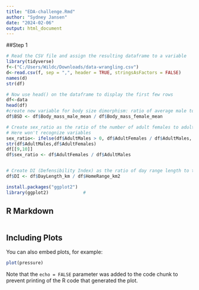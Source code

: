 ```yaml
---
title: "EDA-challenge.Rmd"
author: "Sydney Jansen"
date: "2024-02-06"
output: html_document
---
```

##Step 1
```r
# Read the CSV file and assign the resulting dataframe to a variable
library(tidyverse)
f<-("C:/Users/Wildc/Downloads/data-wrangling.csv")
d<-read.csv(f, sep = ",", header = TRUE, stringsAsFactors = FALSE)
names(d)
str(df)

# Now use head() on the dataframe to display the first few rows
df<-data
head(df)
#create new variable for body size dimorphism: ratio of average male to female body mass.
df$BSD <- df$Body_mass_male_mean / df$Body_mass_female_mean

# Create sex_ratio as the ratio of the number of adult females to adult males
# Here won't recognize variables
sex_ratio<- ifelse(df$AdultMales > 0, df$AdultFemales / df$AdultMales, NA)
str(df$AdultMales,df$AdultFemales)
df[[9,10]]
df$sex_ratio <- df$AdultFemales / df$AdultMales


# Create DI (Defensibility Index) as the ratio of day range length to the diameter of the home range
df$DI <- df$DayLength_km / df$HomeRange_km2

install.packages("ggplot2")  
library(ggplot2)             #

```

## R Markdown


```r


```

## Including Plots

You can also embed plots, for example:

```r
plot(pressure)
```

Note that the `echo = FALSE` parameter was added to the code chunk to prevent printing of the R code that generated the plot.
